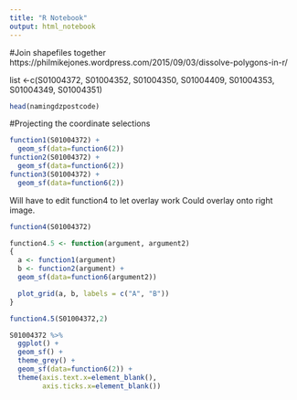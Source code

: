 ```yaml
---
title: "R Notebook"
output: html_notebook
---
```

#Join shapefiles together
https://philmikejones.wordpress.com/2015/09/03/dissolve-polygons-in-r/


list <-c(S01004372, S01004352, S01004350, S01004409, S01004353, S01004349, S01004351)

```r
head(namingdzpostcode)
```

#Projecting the coordinate selections
```r
function1(S01004372) +
  geom_sf(data=function6(2))
function2(S01004372) +
  geom_sf(data=function6(2))
function3(S01004372) +
  geom_sf(data=function6(2))
```

Will have to edit function4 to let overlay work
Could overlay onto right image.
```r
function4(S01004372)
```

```r
function4.5 <- function(argument, argument2) 
{
  a <- function1(argument)
  b <- function2(argument) +
  geom_sf(data=function6(argument2))

  plot_grid(a, b, labels = c("A", "B"))
}
```

```r
function4.5(S01004372,2)
```

```r
S01004372 %>%
  ggplot() +
  geom_sf() +
  theme_grey() +
  geom_sf(data=function6(2)) +
  theme(axis.text.x=element_blank(),
        axis.ticks.x=element_blank())
```


